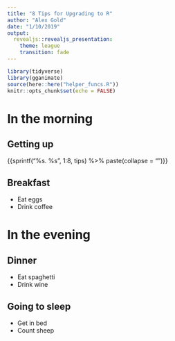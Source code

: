 ```yaml
---
title: "8 Tips for Upgrading to R"
author: "Alex Gold"
date: "1/10/2019"
output: 
  revealjs::revealjs_presentation:
    theme: league
    transition: fade
---
```


```r
library(tidyverse)
library(gganimate)
source(here::here("helper_funcs.R"))
knitr::opts_chunk$set(echo = FALSE)
```


# In the morning

## Getting up

{{sprintf("%s. %s", 1:8, tips) %>% paste(collapse = "\n")}}

## Breakfast

- Eat eggs
- Drink coffee

# In the evening

## Dinner

- Eat spaghetti
- Drink wine

## Going to sleep

- Get in bed
- Count sheep
